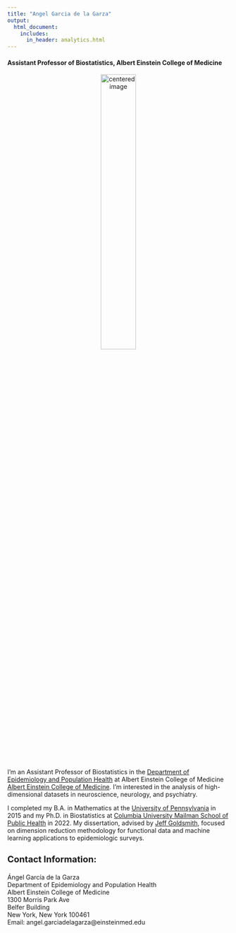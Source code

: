 ```yaml
---
title: "Angel Garcia de la Garza"
output:
  html_document:
    includes:
      in_header: analytics.html
---
```


<link rel="stylesheet" href="academicons.css"/>
<link rel="stylesheet" href="styles.css" type="text/css">

<h4> Assistant Professor of Biostatistics, Albert Einstein College of Medicine </h4> 


<p style="text-align:center;">
<img src="images/angelgarciadelagarza5.png" alt="centered image" style="width:40%"/>
</p>

<p>

I'm an Assistant Professor of Biostatistics in the [Department of Epidemiology and Population Health](https://www.einsteinmed.edu/departments/epidemiology-population-health/) at Albert Einstein College of Medicine [Albert Einstein College of Medicine](https://www.einsteinmed.edu). I'm interested in the analysis of high-dimensional datasets in neuroscience, neurology, and psychiatry. 

I completed my B.A. in Mathematics at the [University of Pennsylvania](https://www.upenn.edu/) in 2015 and my Ph.D. in Biostatistics at [Columbia University Mailman School of Public Health](https://www.publichealth.columbia.edu) in 2022. My dissertation, advised by [Jeff Goldsmith](https://jeffgoldsmith.com), focused on dimension reduction methodology for functional data and machine learning applications to epidemiologic surveys.

</p>

<h3 style="font-size:20px"> Contact Information:  </h3>

<p>
Ángel García de la Garza     
Department of Epidemiology and Population Health     
Albert Einstein College of Medicine     
1300 Morris Park Ave     
Belfer Building     
New York, New York 100461     
Email: angel.garciadelagarza@einsteinmed.edu
</p>

